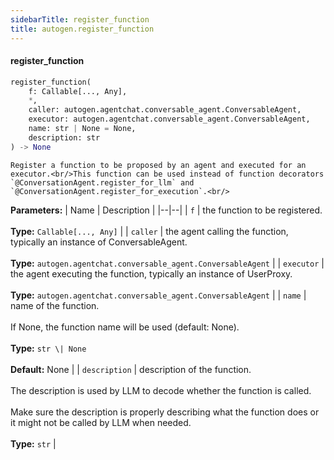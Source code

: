 ```yaml
---
sidebarTitle: register_function
title: autogen.register_function
---
```


<code class="doc-symbol doc-symbol-heading doc-symbol-function"></code>
#### register_function

```python
register_function(
    f: Callable[..., Any],
    *,
    caller: autogen.agentchat.conversable_agent.ConversableAgent,
    executor: autogen.agentchat.conversable_agent.ConversableAgent,
    name: str | None = None,
    description: str
) -> None
```

    Register a function to be proposed by an agent and executed for an executor.<br/>This function can be used instead of function decorators `@ConversationAgent.register_for_llm` and
    `@ConversationAgent.register_for_execution`.<br/>

<b>Parameters:</b>
| Name | Description |
|--|--|
| `f` | the function to be registered.<br/><br/>**Type:** `Callable[..., Any]` |
| `caller` | the agent calling the function, typically an instance of ConversableAgent.<br/><br/>**Type:** `autogen.agentchat.conversable_agent.ConversableAgent` |
| `executor` | the agent executing the function, typically an instance of UserProxy.<br/><br/>**Type:** `autogen.agentchat.conversable_agent.ConversableAgent` |
| `name` | name of the function.<br/><br/>If None, the function name will be used (default: None).<br/><br/>**Type:** `str \| None`<br/><br/>**Default:** None |
| `description` | description of the function.<br/><br/>The description is used by LLM to decode whether the function is called.<br/><br/>Make sure the description is properly describing what the function does or it might not be called by LLM when needed.<br/><br/>**Type:** `str` |

<br />